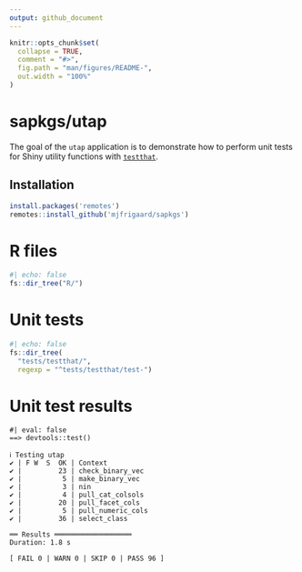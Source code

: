 ```yaml
---
output: github_document
---
```


<!-- README.md is generated from README.Rmd. Please edit that file -->

```r
knitr::opts_chunk$set(
  collapse = TRUE,
  comment = "#>",
  fig.path = "man/figures/README-",
  out.width = "100%"
)
```

# sapkgs/utap

<!-- badges: start -->
<!-- badges: end -->

The goal of the `utap` application is to demonstrate how to perform unit tests for Shiny utility functions with [`testthat`](https://testthat.r-lib.org/).

## Installation

``` r
install.packages('remotes')
remotes::install_github('mjfrigaard/sapkgs')
```

# R files

```r
#| echo: false
fs::dir_tree("R/")
```

# Unit tests 

```r
#| echo: false
fs::dir_tree(
  "tests/testthat/", 
  regexp = "^tests/testthat/test-")
```

# Unit test results 

```verbatim
#| eval: false
==> devtools::test()

ℹ Testing utap
✔ | F W  S  OK | Context
✔ |         23 | check_binary_vec
✔ |          5 | make_binary_vec
✔ |          3 | nin          
✔ |          4 | pull_cat_colsols
✔ |         20 | pull_facet_cols
✔ |          5 | pull_numeric_cols
✔ |         36 | select_class 

══ Results ═══════════════════
Duration: 1.8 s

[ FAIL 0 | WARN 0 | SKIP 0 | PASS 96 ]
```





